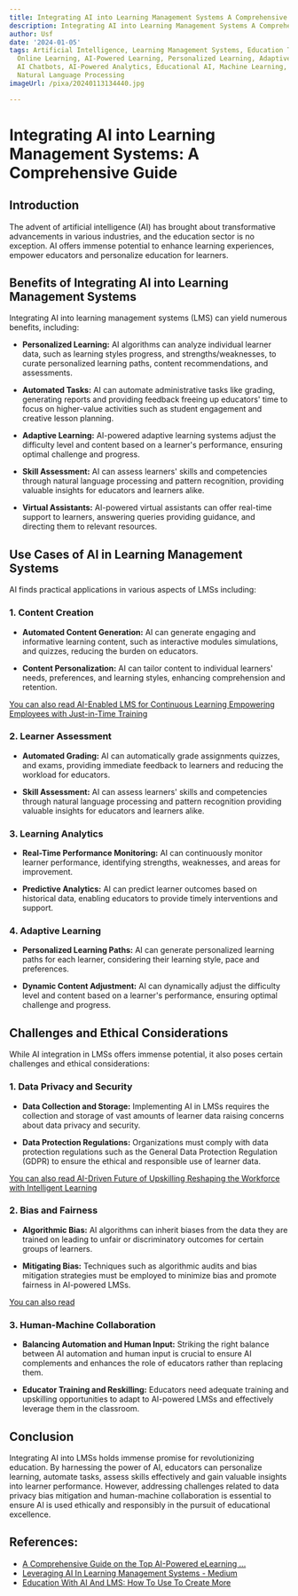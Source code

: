 ```yaml
---
title: Integrating AI into Learning Management Systems A Comprehensive Guide
description: Integrating AI into Learning Management Systems A Comprehensive Guide
author: Usf
date: '2024-01-05'
tags: Artificial Intelligence, Learning Management Systems, Education Technology,
  Online Learning, AI-Powered Learning, Personalized Learning, Adaptive Learning,
  AI Chatbots, AI-Powered Analytics, Educational AI, Machine Learning, Deep Learning,
  Natural Language Processing
imageUrl: /pixa/20240113134440.jpg

---
```

# Integrating AI into Learning Management Systems: A Comprehensive Guide

## Introduction

The advent of artificial intelligence (AI)  has brought about transformative advancements in various industries, and the  education sector is no exception. AI offers immense potential  to enhance  learning experiences, empower educators and personalize education for learners.

## Benefits of Integrating  AI into Learning Management Systems

Integrating AI into learning management  systems (LMS) can yield numerous benefits, including:

- **Personalized Learning:** AI algorithms can analyze individual learner  data, such as learning styles progress, and strengths/weaknesses, to curate personalized learning paths, content recommendations, and  assessments.

- **Automated Tasks:** AI  can automate administrative  tasks like grading, generating reports and providing feedback freeing  up educators' time to focus on higher-value activities such as student engagement and creative lesson planning.

- **Adaptive Learning:** AI-powered adaptive learning systems adjust the difficulty level and content based on a learner's performance, ensuring optimal challenge and progress.

- **Skill Assessment:** AI can assess  learners' skills  and competencies through natural language processing  and pattern recognition, providing valuable insights for educators and learners alike.

- **Virtual Assistants:** AI-powered virtual assistants can  offer real-time support  to learners, answering queries providing guidance, and directing  them to relevant resources.

## Use Cases  of AI in Learning Management Systems

AI finds practical applications in various aspects of LMSs  including:

### 1. Content Creation

- **Automated Content Generation:** AI can generate engaging and  informative learning content, such as interactive modules simulations, and quizzes, reducing the burden on educators.

- **Content Personalization:** AI can tailor content to  individual learners'  needs, preferences, and learning styles, enhancing comprehension and retention.

[You can also read AI-Enabled  LMS for Continuous Learning Empowering Employees with Just-in-Time Training](AI-Enabled%20LMS%20for%20Continuous%20Learning%20Empowering%20Employees%20with%20Just-in-Time%20Training)


### 2. Learner Assessment

- **Automated Grading:** AI can automatically grade  assignments quizzes, and exams, providing immediate feedback to learners and reducing the workload for educators.

- **Skill Assessment:** AI can assess learners' skills and  competencies through natural language processing and pattern recognition providing valuable insights for educators and learners  alike.

### 3. Learning Analytics

- **Real-Time Performance Monitoring:** AI can continuously monitor  learner performance, identifying strengths, weaknesses, and areas  for improvement.

- **Predictive  Analytics:** AI  can predict learner outcomes based on  historical data, enabling educators to provide timely interventions  and support.

### 4. Adaptive Learning

- **Personalized Learning Paths:** AI  can generate personalized learning  paths for each learner, considering their learning style, pace and  preferences.

- **Dynamic Content Adjustment:** AI can dynamically  adjust the difficulty level and content based on a learner's performance, ensuring optimal challenge and progress.

## Challenges and Ethical Considerations

While  AI integration in LMSs offers immense  potential, it also poses certain challenges and ethical considerations:

### 1. Data Privacy and Security

- **Data  Collection and Storage:** Implementing AI in LMSs requires the collection  and storage of vast amounts of learner data raising concerns about data privacy and security.

- **Data  Protection Regulations:** Organizations  must comply with data protection regulations such as the General Data Protection  Regulation (GDPR) to ensure the ethical and responsible use of learner data.

[You can also read AI-Driven Future of Upskilling Reshaping the  Workforce with Intelligent Learning](AI-Driven%20Future%20of%20Upskilling%20Reshaping%20the%20Workforce%20with%20Intelligent%20Learning)


### 2. Bias and Fairness

- **Algorithmic Bias:** AI algorithms can inherit biases from the data they are trained on leading  to unfair or  discriminatory outcomes for certain groups of learners.

- **Mitigating Bias:** Techniques  such  as algorithmic audits and bias mitigation strategies must be employed to minimize bias and promote  fairness  in AI-powered LMSs.

[You can also read ]()


###  3. Human-Machine Collaboration

- **Balancing Automation and Human Input:** Striking the right balance between AI automation and human input  is crucial to ensure AI complements and enhances the role of educators rather than replacing them.

- **Educator  Training and  Reskilling:**  Educators need adequate training  and  upskilling opportunities to adapt to AI-powered LMSs and effectively leverage them  in  the classroom.

## Conclusion

Integrating AI  into  LMSs holds  immense promise for revolutionizing education. By harnessing the power of AI, educators can personalize learning, automate tasks, assess skills effectively and  gain valuable insights into learner performance. However, addressing challenges related  to data privacy bias mitigation and human-machine collaboration is essential to ensure AI is  used ethically and responsibly in the pursuit of educational excellence.

## References:
- [A Comprehensive Guide on the Top AI-Powered eLearning ...](https://www.hurix.com/a-comprehensive-guide-on-the-top-ai-powered-elearning-authoring-tools/)
- [Leveraging AI In Learning Management Systems - Medium](https://medium.com/@springs_apps/leveraging-ai-in-learning-management-systems-e5f4790c48ac)
- [Education With AI And LMS: How To Use To Create More](https://elearningindustry.com/how-to-use-ai-and-lms-to-create-course-descriptions-instructor-bios-and-more)
